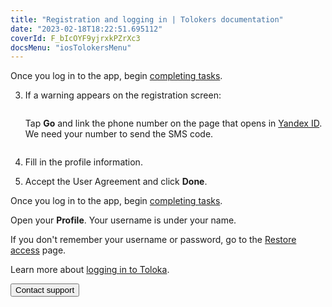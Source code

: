 ```yaml
---
title: "Registration and logging in | Tolokers documentation"
date: "2023-02-18T18:22:51.695112"
coverId: F_bIcOYF9yjrxkPZrXc3
docsMenu: "iosTolokersMenu"
---
```



<AuthContent1/>

Once you log in to the app, begin [completing tasks](../tasks).

<AuthContent2/>

3. If a warning appears on the registration screen:

    <Cut title="No phone number linked">

    <Image width="260px" withBackground imageId="1676448733221" alt="" />

    Tap **Go** and link the phone number on the page that opens in [Yandex ID](https://passport.yandex.com/). We need your number to send the SMS code.

    </Cut>

    <Cut title="The phone number is linked to another account">

    <Image width="260px" withBackground imageId="1676448725030" alt="" />

    <AuthContent3/>

    </Cut>

1. Fill in the profile information.

1. Accept the User Agreement and click **Done**.

Once you log in to the app, begin [completing tasks](../tasks).

<AuthContent4/>

<FaqLoginCommon1/>

<Cut title="Where do I view my username in the mobile app?">

Open your **Profile**. Your username is under your name.

</Cut>

<Cut title="I don't remember my username or password">

If you don't remember your username or password, go to the [Restore access](https://passport.yandex.com/passport?mode=restore) page.

Learn more about [logging in to Toloka](#registered).

</Cut>

<FaqLoginCommon2/>

<Button view="defaultInverse" size="l" type="link" url="../troubleshooting/support?form-source=auth">Contact support</Button>
